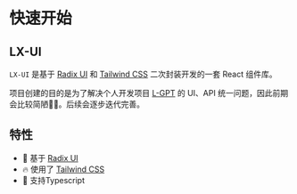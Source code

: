 # 快速开始

## LX-UI

`LX-UI` 是基于 [Radix UI](https://www.radix-ui.com) 和 [Tailwind CSS](https://tailwindcss.com/) 二次封装开发的一套 React 组件库。

项目创建的目的是为了解决个人开发项目 [L-GPT](https://gpt.ltopx.com) 的 UI、API 统一问题，因此前期会比较简陋🤣🤣。后续会逐步迭代完善。

## 特性

- 💎 基于 [Radix UI](https://www.radix-ui.com)
- 🔥 使用了 [Tailwind CSS](https://tailwindcss.com)
- 🎉 支持Typescript

